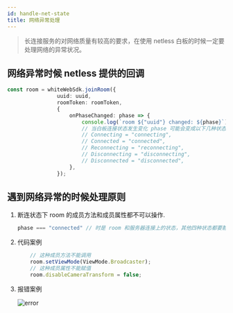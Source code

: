 ```yaml
---
id: handle-net-state
title: 网络异常处理
---
```


> 长连接服务的对网络质量有较高的要求，在使用 netless 白板的时候一定要处理网络的异常状况。

## 网络异常时候 netless 提供的回调

``` ts
const room = whiteWebSdk.joinRoom({
                uuid: uuid,
                roomToken: roomToken,
                {
                    onPhaseChanged: phase => {
                        console.log(`room ${"uuid"} changed: ${phase}`);
                        // 当白板连接状态发生变化 phase 可能会变成以下几种状态
                        // Connecting = "connecting",
                        // Connected = "connected",
                        // Reconnecting = "reconnecting",
                        // Disconnecting = "disconnecting",
                        // Disconnected = "disconnected",
                    },
                });
```

## 遇到网络异常的时候处理原则

1. 断连状态下 room 的成员方法和成员属性都不可以操作.

    ``` ts
    phase === "connected" // 时是 room 和服务器连接上的状态，其他四种状态都要静止一切操作
    ```

2. 代码案例

    ``` ts
        // 这种成员方法不能调用
        room.setViewMode(ViewMode.Broadcaster);
        // 这种成员属性不能赋值
        room.disableCameraTransform = false;
    ```

3. 报错案例

    ![error](/img/error.png)
